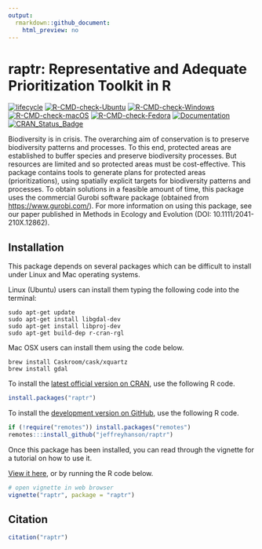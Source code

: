 ```yaml
---
output:
  rmarkdown::github_document:
    html_preview: no
---
```


<!--- README.md is generated from README.Rmd. Please edit that file -->

# raptr: Representative and Adequate Prioritization Toolkit in R

[![lifecycle](https://img.shields.io/badge/Lifecycle-stable-brightgreen.svg)](https://lifecycle.r-lib.org/articles/stages.html)
[![R-CMD-check-Ubuntu](https://img.shields.io/github/actions/workflow/status/jeffreyhanson/raptr/R-CMD-check-ubuntu.yaml?branch=master&label=Ubuntu)](https://github.com/jeffreyhanson/raptr/actions)
[![R-CMD-check-Windows](https://img.shields.io/github/actions/workflow/status/jeffreyhanson/raptr/R-CMD-check-windows.yaml?branch=master&label=Windows)](https://github.com/jeffreyhanson/raptr/actions)
[![R-CMD-check-macOS](https://img.shields.io/github/actions/workflow/status/jeffreyhanson/raptr/R-CMD-check-macos.yaml?branch=master&label=macOS)](https://github.com/jeffreyhanson/raptr/actions)
[![R-CMD-check-Fedora](https://img.shields.io/github/actions/workflow/status/jeffreyhanson/raptr/R-CMD-check-fedora.yaml?branch=master&label=macOS)](https://github.com/jeffreyhanson/raptr/actions)
[![Documentation](https://img.shields.io/github/actions/workflow/status/jeffreyhanson/raptr/documentation.yaml?branch=master&label=Documentation)](https://github.com/jeffreyhanson/raptr/actions)
[![CRAN_Status_Badge](http://www.r-pkg.org/badges/version/raptr)](https://CRAN.R-project.org/package=raptr)

Biodiversity is in crisis. The overarching aim of conservation is to preserve biodiversity patterns and processes. To this end, protected areas are established to buffer species and preserve biodiversity processes. But resources are limited and so protected areas must be cost-effective. This package contains tools to generate plans for protected areas (prioritizations), using spatially explicit targets for biodiversity patterns and processes. To obtain solutions in a feasible amount  of time, this package uses the commercial Gurobi software package (obtained from <https://www.gurobi.com/>). For more information on using this package, see our paper published in Methods in Ecology and Evolution (DOI: 10.1111/2041-210X.12862).

## Installation

This package depends on several packages which can be difficult to install under Linux and Mac operating systems.

Linux (Ubuntu) users can install them typing the following code into the terminal:

```
sudo apt-get update
sudo apt-get install libgdal-dev
sudo apt-get install libproj-dev
sudo apt-get build-dep r-cran-rgl
```

Mac OSX users can install them using the code below.

```
brew install Caskroom/cask/xquartz
brew install gdal
```

To install the [latest official version on CRAN](https://CRAN.R-project.org/package=raptr), use the following R code.

```r
install.packages("raptr")
```

To install the [development version on GitHub](https://github.com/jeffreyhanson/raptr), use the following R code.

```r
if (!require("remotes")) install.packages("remotes")
remotes:::install_github("jeffreyhanson/raptr")
```

Once this package has been installed, you can read through the vignette for a tutorial on how to use it.

[View it here](http://jeffrey-hanson.com/raptr/articles/raptr.html), or by running the R code below.

```r
# open vignette in web browser
vignette("raptr", package = "raptr")
```

## Citation

```r
citation("raptr")
```
